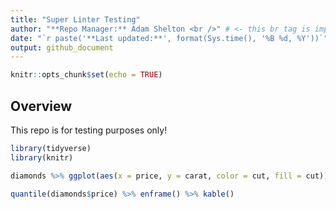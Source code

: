 ```yaml
---
title: "Super Linter Testing"
author: "**Repo Manager:** Adam Shelton <br />" # <- this br tag is important formatting, do not delete!
date: "`r paste('**Last updated:**', format(Sys.time(), '%B %d, %Y'))`"
output: github_document
---
```


```r
knitr::opts_chunk$set(echo = TRUE)
```

## Overview

This repo is for testing purposes only!

```r
library(tidyverse)
library(knitr)

diamonds %>% ggplot(aes(x = price, y = carat, color = cut, fill = cut)) + geom_smooth()

quantile(diamonds$price) %>% enframe() %>% kable()
```
